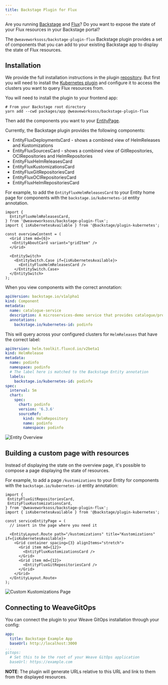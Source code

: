 ```yaml
---
title: Backstage Plugin for Flux
---
```


Are you running [Backstage](https://backstage.io) and [Flux](https://fluxcd.io)? Do you want to expose the state of your Flux resources in your Backstage portal?

The `@weaveworksoss/backstage-plugin-flux` Backstage plugin provides a set of components that you can add to your existing Backstage app to display the state of Flux resources.

## Installation

We provide the full installation instructions in the plugin [repository](https://github.com/weaveworks/weaveworks-backstage/tree/main/plugins/backstage-plugin-flux). But first you will need to install the [Kubernetes plugin](https://backstage.io/docs/features/kubernetes/) and configure it to access the clusters you want to query Flux resources from.

You will need to install the plugin to your frontend app:

```console
# From your Backstage root directory
yarn add --cwd packages/app @weaveworksoss/backstage-plugin-flux
```

Then add the components you want to your [EntityPage](https://backstage.io/docs/plugins/integrating-plugin-into-software-catalog/#import-your-plugin-and-embed-in-the-entities-page).

Currently, the Backstage plugin provides the following components:

- EntityFluxDeploymentsCard - shows a combined view of HelmReleases and Kustomizations
- EntityFluxSourcesCard - shows a combined view of GitRepositories, OCIRepositories and HelmRepositories
- EntityFluxHelmReleasesCard
- EntityFluxKustomizationsCard
- EntityFluxGitRepositoriesCard
- EntityFluxOCIRepositoriesCard
- EntityFluxHelmRepositoriesCard

For example, to add the `EntityFluxHelmReleasesCard` to your Entity home page for components with the `backstage.io/kubernetes-id` entity annotation.

```tsx title="packages/app/src/components/catalog/EntityPage.tsx"
import {
  EntityFluxHelmReleasesCard,
} from '@weaveworksoss/backstage-plugin-flux';
import { isKubernetesAvailable } from '@backstage/plugin-kubernetes';

const overviewContent = (
  <Grid item md={6}>
   <EntityAboutCard variant="gridItem" />
  </Grid>

  <EntitySwitch>
    <EntitySwitch.Case if={isKubernetesAvailable}>
      <EntityFluxHelmReleasesCard />
    </EntitySwitch.Case>
  </EntitySwitch>
);
```

When you view components with the correct annotation:

```yaml
apiVersion: backstage.io/v1alpha1
kind: Component
metadata:
  name: catalogue-service
  description: A microservices-demo service that provides catalogue/product information
  annotations:
    backstage.io/kubernetes-id: podinfo
```

This will query across your configured clusters for `HelmReleases` that have the correct label:

```yaml
apiVersion: helm.toolkit.fluxcd.io/v2beta1
kind: HelmRelease
metadata:
  name: podinfo
  namespace: podinfo
  # The label here is matched to the Backstage Entity annotation
  labels:
    backstage.io/kubernetes-id: podinfo
spec:
  interval: 5m
  chart:
    spec:
      chart: podinfo
      version: '6.3.6'
      sourceRef:
        kind: HelmRepository
        name: podinfo
        namespace: podinfo
```

![Entity Overview](img/helm-releases-in-overview.png)

## Building a custom page with resources

Instead of displaying the state on the overview page, it's possible to compose a page displaying the state of resources.

For example, to add a page `/kustomizations` to your Entity for components with the `backstage.io/kubernetes-id` entity annotation:

```tsx title="packages/app/src/components/catalog/EntityPage.tsx"
import {
 EntityFluxGitRepositoriesCard,
 EntityFluxKustomizationsCard,
} from '@weaveworksoss/backstage-plugin-flux';
import { isKubernetesAvailable } from '@backstage/plugin-kubernetes';

const serviceEntityPage = (
  // insert in the page where you need it

  <EntityLayout.Route path="/kustomizations" title="Kustomizations" if={isKubernetesAvailable}>
    <Grid container spacing={3} alignItems="stretch">
      <Grid item md={12}>
        <EntityFluxKustomizationsCard />
      </Grid>
      <Grid item md={12}>
        <EntityFluxGitRepositoriesCard />
      </Grid>
    </Grid>
  </EntityLayout.Route>
);
```

![Custom Kustomizations Page](img/kustomizations-tab.png)

## Connecting to WeaveGitOps

You can connect the plugin to your Weave GitOps installation through your config:

```yaml title="app-config.yaml"
app:
  title: Backstage Example App
  baseUrl: http://localhost:3000
...
gitops:
  # Set this to be the root of your Weave GitOps application
  baseUrl: https://example.com
```

**NOTE**: The plugin will generate URLs relative to this URL and link to them from the displayed resources.
